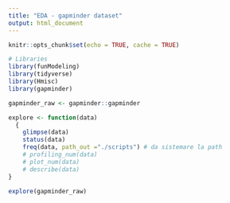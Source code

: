 ---
title: "EDA - gapminder dataset"
output: html_document
---

```{r setup, include=FALSE}
knitr::opts_chunk$set(echo = TRUE, cache = TRUE)
```

```{r}
# Libraries
library(funModeling)
library(tidyverse)
library(Hmisc)
library(gapminder)
```

```{r}
gapminder_raw <- gapminder::gapminder

explore <- function(data) 
  {
    glimpse(data)
    status(data)
    freq(data, path_out ="./scripts") # da sistemare la path
    # profiling_num(data)
    # plot_num(data)
    # describe(data)
}

explore(gapminder_raw) 
```

